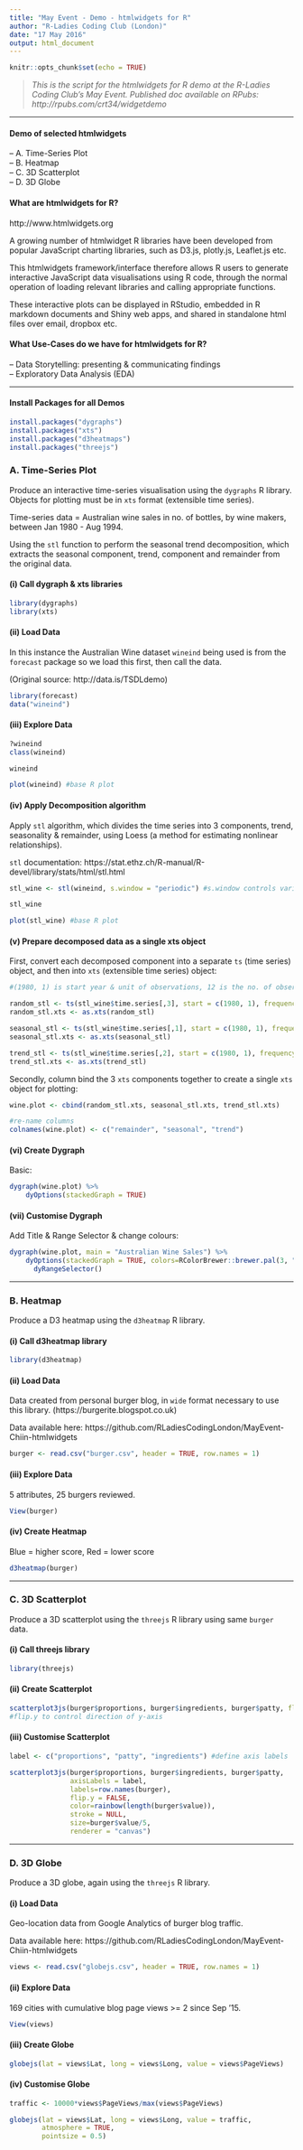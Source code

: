 ```yaml
---
title: "May Event - Demo - htmlwidgets for R"
author: "R-Ladies Coding Club (London)"
date: "17 May 2016"
output: html_document
---
```


```r
knitr::opts_chunk$set(echo = TRUE)
```

> *This is the script for the htmlwidgets for R demo at the R-Ladies Coding Club's May Event. Published doc available on RPubs: http://rpubs.com/crt34/widgetdemo*  

---

#### Demo of selected htmlwidgets
-- A. Time-Series Plot     
-- B. Heatmap    
-- C. 3D Scatterplot      
-- D. 3D Globe    

#### What are htmlwidgets for R?
http://www.htmlwidgets.org  

A growing number of htmlwidget R libraries have been developed from popular JavaScript charting libraries, such as D3.js, plotly.js, Leaflet.js etc.  

This htmlwidgets framework/interface therefore allows R users to generate interactive JavaScript data visualisations using R code, through the normal operation of loading relevant libraries and calling appropriate functions.

These interactive plots can be displayed in RStudio, embedded in R markdown documents and Shiny web apps, and shared in standalone html files over email, dropbox etc.

#### What Use-Cases do we have for htmlwidgets for R?
-- Data Storytelling: presenting & communicating findings   
-- Exploratory Data Analysis (EDA) 

---

#### Install Packages for all Demos

```r
install.packages("dygraphs")
install.packages("xts")
install.packages("d3heatmaps")
install.packages("threejs")
```

### A. Time-Series Plot
Produce an interactive time-series visualisation using the `dygraphs` R library. Objects for plotting must be in `xts` format (extensible time series).

Time-series data = Australian wine sales in no. of bottles, by wine makers, between Jan 1980 - Aug 1994.   

Using the `stl` function to perform the seasonal trend decomposition, which extracts the seasonal component, trend, component and remainder from the original data.

#### (i) Call dygraph & xts libraries

```r
library(dygraphs)
library(xts)
```

#### (ii) Load Data
In this instance the Australian Wine dataset `wineind` being used is from the `forecast` package so we load this first, then call the data.    

(Original source: http://data.is/TSDLdemo)

```r
library(forecast)
data("wineind")
```

#### (iii) Explore Data
```r
?wineind
class(wineind)
```

```r
wineind
```

```r
plot(wineind) #base R plot
```

#### (iv) Apply Decomposition algorithm

Apply `stl` algorithm, which divides the time series into 3 components, trend, seasonality & remainder, using Loess (a method for estimating nonlinear relationships).

`stl` documentation: https://stat.ethz.ch/R-manual/R-devel/library/stats/html/stl.html 

```r
stl_wine <- stl(wineind, s.window = "periodic") #s.window controls variation of seasonal component
```

```r
stl_wine
```

```r
plot(stl_wine) #base R plot
```

#### (v) Prepare decomposed data as a single xts object
First, convert each decomposed component into a separate `ts` (time series) object, and then into `xts` (extensible time series) object:

```r
#(1980, 1) is start year & unit of observations, 12 is the no. of observations per period i.e. monthly

random_stl <- ts(stl_wine$time.series[,3], start = c(1980, 1), frequency=12)
random_stl.xts <- as.xts(random_stl)

seasonal_stl <- ts(stl_wine$time.series[,1], start = c(1980, 1), frequency=12)
seasonal_stl.xts <- as.xts(seasonal_stl)

trend_stl <- ts(stl_wine$time.series[,2], start = c(1980, 1), frequency=12)
trend_stl.xts <- as.xts(trend_stl)
```

Secondly, column bind the 3 `xts` components together to create a single `xts` object for plotting:

```r
wine.plot <- cbind(random_stl.xts, seasonal_stl.xts, trend_stl.xts)

#re-name columns
colnames(wine.plot) <- c("remainder", "seasonal", "trend")
```

#### (vi) Create Dygraph
Basic:
```r
dygraph(wine.plot) %>%
    dyOptions(stackedGraph = TRUE)
```

#### (vii) Customise Dygraph
Add Title & Range Selector & change colours:
```r
dygraph(wine.plot, main = "Australian Wine Sales") %>%
    dyOptions(stackedGraph = TRUE, colors=RColorBrewer::brewer.pal(3, "Set1"))%>%
      dyRangeSelector()
```

---

### B. Heatmap
Produce a D3 heatmap using the `d3heatmap` R library.

#### (i) Call d3heatmap library

```r
library(d3heatmap)
```

#### (ii) Load Data
Data created from personal burger blog, in `wide` format necessary to use this library. (https://burgerite.blogspot.co.uk)    

Data available here: https://github.com/RLadiesCodingLondon/MayEvent-Chiin-htmlwidgets

```r
burger <- read.csv("burger.csv", header = TRUE, row.names = 1)
```

#### (iii) Explore Data
5 attributes, 25 burgers reviewed.
```r
View(burger)
```

#### (iv) Create Heatmap
Blue = higher score, Red = lower score
```r
d3heatmap(burger)
```

---

### C. 3D Scatterplot
Produce a 3D scatterplot using the `threejs` R library using same `burger` data.

#### (i) Call threejs library

```r
library(threejs)
```

#### (ii) Create Scatterplot

```r
scatterplot3js(burger$proportions, burger$ingredients, burger$patty, flip.y=FALSE)
#flip.y to control direction of y-axis
```

#### (iii) Customise Scatterplot

```r
label <- c("proportions", "patty", "ingredients") #define axis labels

scatterplot3js(burger$proportions, burger$ingredients, burger$patty, 
               axisLabels = label,
               labels=row.names(burger),
               flip.y = FALSE,
               color=rainbow(length(burger$value)),
               stroke = NULL,
               size=burger$value/5,
               renderer = "canvas")
```

---

### D. 3D Globe
Produce a 3D globe, again using the `threejs` R library.

#### (i) Load Data
Geo-location data from Google Analytics of burger blog traffic.

Data available here: https://github.com/RLadiesCodingLondon/MayEvent-Chiin-htmlwidgets
```r
views <- read.csv("globejs.csv", header = TRUE, row.names = 1)
```

#### (ii) Explore Data
169 cities with cumulative blog page views >= 2 since Sep '15.
```r
View(views)
```

#### (iii) Create Globe

```r
globejs(lat = views$Lat, long = views$Long, value = views$PageViews)
```

#### (iv) Customise Globe

```r
traffic <- 10000*views$PageViews/max(views$PageViews)

globejs(lat = views$Lat, long = views$Long, value = traffic,
        atmosphere = TRUE,
        pointsize = 0.5)
```
